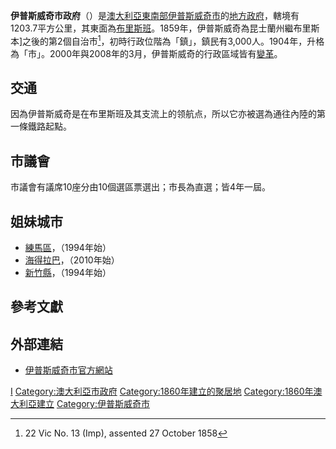 {{Otheruses|subject=[[澳大利亞|澳大利亞]]地方政府區域|other=[[英格蘭|英格蘭]]城鎮|伊普斯威奇}}
{{Infobox Australian Place | type = lga
| name     = 伊普斯威奇市
| state    = qld
| image    = SEQ-Councils-Ipswich.png
| imagesize= 125
| caption  = 伊普斯威奇市於[[昆士蘭州東南部|昆士蘭州東南部]]轄境圖
| pop      = 281790
| pop_footnotes = （2011年）<ref name="pop">Australian Bureau of Statistics 2011, -{‘Ipswich (B 01a) (Total Persons), 2011 Census of Population Basic Community profile,’}- Retrieved 1 June 2013 <http://www.censusdata.abs.gov.au/census_ services/getproduct/census/2011/communityprofile/310?opendocument&navpos=230></ref>
| area     = 1203.7
| est      = 1860年
| seat     = 伊普斯威奇
| mayor    = Paul Pisasale
| region   = [[昆士蘭東南|昆士蘭東南]]
| logo     = <!-- 檔案不存在 Ipswich city crest.jpg -->
| logosize = 100
| url      = http://www.ipswich.qld.gov.au/
| stategov = 伊普斯威奇、Bundamba
| fedgov   = [[奧克斯利_(澳大利亞國會選區)|奧克斯利]]、[[布萊爾_(澳大利亞國會選區)|布萊爾]]
| near-nw  = [[索美塞區|索美塞]]
| near-n   = [[索美塞區|索美塞]]
| near-ne  = [[布里斯本市政府|布-{里}-斯本]]
| near-w   = [[洛吉爾谷區|洛吉爾谷]]
| near-e   = [[洛根市|洛根]]
| near-sw  = [[南原區|南原]]
| near-s   = [[西斯寧緣區|西斯寧緣]]
| near-se  = [[洛根市|洛根]]
}}

'''伊普斯威奇市政府'''（{{lang-en|City of Ipswich}}）是[[澳大利亞|澳大利亞]][[昆士蘭州東南部|東南部]][[伊普斯威奇市_(昆士蘭州)|伊普斯威奇市]]的[[地方政府區域|地方政府]]，轄境有1203.7平方公里，其東面為[[布里斯班|布里斯班]]。1859年，伊普斯威奇為昆士蘭州繼布里斯本]之後的第2個自治市<ref>22 Vic No. 13 (Imp), assented 27 October 1858</ref>，初時行政位階為「鎮」，鎮民有3,000人。1904年，升格為「市」。2000年與2008年的3月，伊普斯威奇的行政區域皆有[[昆士蘭州地方政府區域|變革]]。

==交通==
因為伊普斯威奇是在布里斯班及其支流上的领航点，所以它亦被選為通往內陸的第一條鐵路起點。

== 市議會 ==
市議會有議席10座分由10個選區票選出；市長為直選；皆4年一屆。

== 姐妹城市 ==
* [[練馬區|練馬區]]，{{日本}}（1994年始）
* [[海得拉巴_(印度)|海得拉巴]]，{{印度}}（2010年始）
* [[新竹縣|新竹縣]]，{{台灣}}（1994年始）

== 參考文獻 ==
{{reflist}}

== 外部連結 ==
* [http://www.ipswich.qld.gov.au 伊普斯威奇市官方網站] {{Wayback|url=http://www.ipswich.qld.gov.au/ |date=20210208235555 }}

{{LGAs SEQ}}
{{Local Government Areas of Queensland}}

[[Category:布里斯本地方政府區域|I]]
[[Category:澳大利亞市政府|Category:澳大利亞市政府]]
[[Category:1860年建立的聚居地|Category:1860年建立的聚居地]]
[[Category:1860年澳大利亞建立|Category:1860年澳大利亞建立]]
[[Category:伊普斯威奇市|Category:伊普斯威奇市]]
